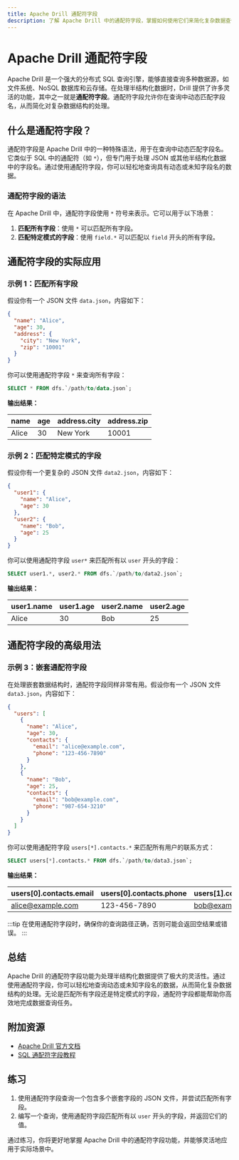 ```yaml
---
title: Apache Drill 通配符字段
description: 了解 Apache Drill 中的通配符字段，掌握如何使用它们来简化复杂数据查询。
---
```


# Apache Drill 通配符字段

Apache Drill 是一个强大的分布式 SQL 查询引擎，能够直接查询多种数据源，如文件系统、NoSQL 数据库和云存储。在处理半结构化数据时，Drill 提供了许多灵活的功能，其中之一就是**通配符字段**。通配符字段允许你在查询中动态匹配字段名，从而简化对复杂数据结构的处理。

## 什么是通配符字段？

通配符字段是 Apache Drill 中的一种特殊语法，用于在查询中动态匹配字段名。它类似于 SQL 中的通配符（如 `*`），但专门用于处理 JSON 或其他半结构化数据中的字段名。通过使用通配符字段，你可以轻松地查询具有动态或未知字段名的数据。

### 通配符字段的语法

在 Apache Drill 中，通配符字段使用 `*` 符号来表示。它可以用于以下场景：

1. **匹配所有字段**：使用 `*` 可以匹配所有字段。
2. **匹配特定模式的字段**：使用 `field.*` 可以匹配以 `field` 开头的所有字段。

## 通配符字段的实际应用

### 示例 1：匹配所有字段

假设你有一个 JSON 文件 `data.json`，内容如下：

```json
{
  "name": "Alice",
  "age": 30,
  "address": {
    "city": "New York",
    "zip": "10001"
  }
}
```

你可以使用通配符字段 `*` 来查询所有字段：

```sql
SELECT * FROM dfs.`/path/to/data.json`;
```

**输出结果：**

| name  | age | address.city | address.zip |
|-------|-----|--------------|-------------|
| Alice | 30  | New York     | 10001       |

### 示例 2：匹配特定模式的字段

假设你有一个更复杂的 JSON 文件 `data2.json`，内容如下：

```json
{
  "user1": {
    "name": "Alice",
    "age": 30
  },
  "user2": {
    "name": "Bob",
    "age": 25
  }
}
```

你可以使用通配符字段 `user*` 来匹配所有以 `user` 开头的字段：

```sql
SELECT user1.*, user2.* FROM dfs.`/path/to/data2.json`;
```

**输出结果：**

| user1.name | user1.age | user2.name | user2.age |
|------------|-----------|------------|-----------|
| Alice      | 30        | Bob        | 25        |

## 通配符字段的高级用法

### 示例 3：嵌套通配符字段

在处理嵌套数据结构时，通配符字段同样非常有用。假设你有一个 JSON 文件 `data3.json`，内容如下：

```json
{
  "users": [
    {
      "name": "Alice",
      "age": 30,
      "contacts": {
        "email": "alice@example.com",
        "phone": "123-456-7890"
      }
    },
    {
      "name": "Bob",
      "age": 25,
      "contacts": {
        "email": "bob@example.com",
        "phone": "987-654-3210"
      }
    }
  ]
}
```

你可以使用通配符字段 `users[*].contacts.*` 来匹配所有用户的联系方式：

```sql
SELECT users[*].contacts.* FROM dfs.`/path/to/data3.json`;
```

**输出结果：**

| users[0].contacts.email | users[0].contacts.phone | users[1].contacts.email | users[1].contacts.phone |
|-------------------------|-------------------------|-------------------------|-------------------------|
| alice@example.com       | 123-456-7890            | bob@example.com         | 987-654-3210            |

:::tip
在使用通配符字段时，确保你的查询路径正确，否则可能会返回空结果或错误。
:::

## 总结

Apache Drill 的通配符字段功能为处理半结构化数据提供了极大的灵活性。通过使用通配符字段，你可以轻松地查询动态或未知字段名的数据，从而简化复杂数据结构的处理。无论是匹配所有字段还是特定模式的字段，通配符字段都能帮助你高效地完成数据查询任务。

## 附加资源

- [Apache Drill 官方文档](https://drill.apache.org/docs/)
- [SQL 通配符字段教程](https://example.com/sql-wildcard-tutorial)

## 练习

1. 使用通配符字段查询一个包含多个嵌套字段的 JSON 文件，并尝试匹配所有字段。
2. 编写一个查询，使用通配符字段匹配所有以 `user` 开头的字段，并返回它们的值。

通过练习，你将更好地掌握 Apache Drill 中的通配符字段功能，并能够灵活地应用于实际场景中。